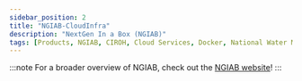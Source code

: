 ```yaml
---
sidebar_position: 2
title: "NGIAB-CloudInfra"
description: "NextGen In a Box (NGIAB)"
tags: [Products, NGIAB, CIROH, Cloud Services, Docker, National Water Model]
---
```


 
:::note
For a broader overview of NGIAB, check out the [NGIAB website](https://ngiab.ciroh.org)!
:::

<GitHubReadme username="CIROH-UA" repo="NGIAB-CloudInfra" />



